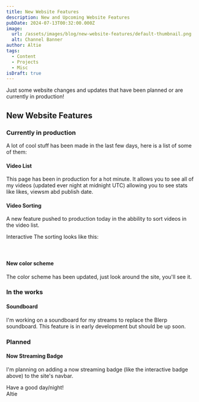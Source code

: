 ```yaml
---
title: New Website Features
description: New and Upcoming Website Features
pubDate: 2024-07-13T00:32:00.000Z
image:
  url: /assets/images/blog/new-website-features/default-thumbnail.png
  alt: Channel Banner
author: Altie
tags:
  - Content
  - Projects
  - Misc
isDraft: true
---
```



Just some website changes and updates that have been planned or are currently in production!

## New Website Features

### Currently in production

A lot of cool stuff has been made in the last few days, here is a list of some of them:

#### Video List

This page has been in production for a hot minute. It allows you to see all of my videos (updated ever night at midnight UTC) allowing you to see stats like likes, viewsm abd publish date.

#### Video Sorting

A new feature pushed to production today in the abbility to sort videos in the video list.

<div>
  <Badge>Interactive</Badge> The sorting looks like this:
</div>
<br />
<VideoSortButtonsSuspense client:only="react" />
<br />

#### New color scheme

The color scheme has been updated, just look around the site, you'll see it.

### In the works

#### Soundboard

I'm working on a soundboard for my streams to replace the Blerp soundboard. This feature is in early development but should be up soon.

### Planned

#### Now Streaming Badge

I'm planning on adding a now streaming badge (like the interactive badge above) to the site's navbar.

Have a good day/night! \
Altie
